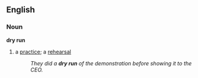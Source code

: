 ==English==

===Noun===
'''dry run'''
#a [[practice]]; a [[rehearsal]]
#:''They did a '''dry run''' of the demonstration before showing it to the CEO.''